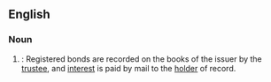 ==English==

===Noun===

{{en-noun}}

# {{context|legal|lang=en}}: Registered bonds are recorded on the books of the issuer by the [[trustee]], and [[interest]] is paid by mail to the [[holder]] of record.